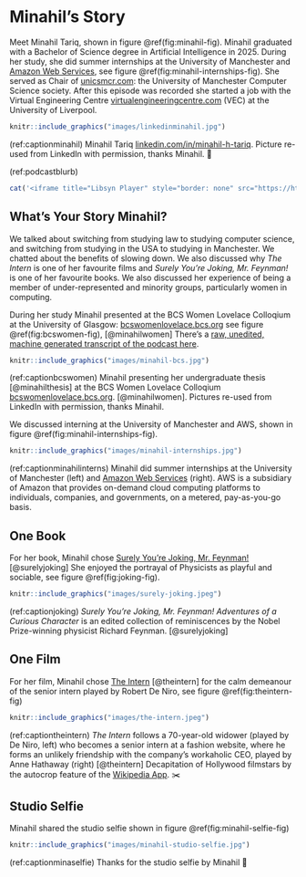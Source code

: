 # Minahil's Story {#minahil}

Meet Minahil Tariq, shown in figure \@ref(fig:minahil-fig). Minahil graduated with a Bachelor of Science degree in Artificial Intelligence in 2025. During her study, she did summer internships at the University of Manchester and [Amazon Web Services](https://en.wikipedia.org/wiki/Amazon_Web_Services), see figure \@ref(fig:minahil-internships-fig). She served as Chair of [unicsmcr.com](https://unicsmcr.com): the University of Manchester Computer Science society. After this episode was recorded she started a job with the Virtual Engineering Centre [virtualengineeringcentre.com](https://www.virtualengineeringcentre.com/) (VEC) at the University of Liverpool.

```r
knitr::include_graphics("images/linkedinminahil.jpg")
```
(ref:captionminahil) Minahil Tariq [linkedin.com/in/minahil-h-tariq](https://uk.linkedin.com/in/minahil-h-tariq). Picture re-used from LinkedIn with permission, thanks Minahil. 🙏

(ref:podcastblurb)


```r
cat('<iframe title="Libsyn Player" style="border: none" src="https://html5-player.libsyn.com/embed/episode/id/37399310/height/90/theme/custom/thumbnail/yes/direction/forward/render-playlist/no/custom-color/000000/" height="90" width="100%" scrolling="no"  allowfullscreen="" webkitallowfullscreen="true" mozallowfullscreen="true" allowfullscreen="true" msallowfullscreen="true" style="border: none;"></iframe>')
```

## What's Your Story Minahil? {#minahil-story}

We talked about switching from studying law to studying computer science, and switching from studying in the USA to studying in Manchester. We chatted about the benefits of slowing down. We also discussed why _The Intern_ is one of her favourite films and _Surely You're Joking, Mr. Feynman!_ is one of her favourite books. We also discussed her experience of being a member of under-represented and minority groups, particularly women in computing.

During her study Minahil presented at the BCS Women Lovelace Colloqium at the University of Glasgow: [bcswomenlovelace.bcs.org](https://bcswomenlovelace.bcs.org/) see figure \@ref(fig:bcswomen-fig), [@minahilwomen] There's a [raw, unedited, machine generated transcript of the podcast here](https://github.com/dullhunk/cdyf/blob/master/raw-transcript-minahil.md).

```r
knitr::include_graphics("images/minahil-bcs.jpg")
```
(ref:captionbcswomen) Minahil presenting her undergraduate thesis [@minahilthesis] at the BCS Women Lovelace Colloqium [bcswomenlovelace.bcs.org](https://bcswomenlovelace.bcs.org/). [@minahilwomen]. Pictures re-used from LinkedIn with permission, thanks Minahil.

We discussed interning at the University of Manchester and AWS, shown in figure \@ref(fig:minahil-internships-fig).

```r
knitr::include_graphics("images/minahil-internships.jpg")
```
(ref:captionminahilinterns) Minahil did summer internships at the University of Manchester (left) and [Amazon Web Services](https://en.wikipedia.org/wiki/Amazon_Web_Services) (right). AWS is a subsidiary of Amazon that provides on-demand cloud computing platforms to individuals, companies, and governments, on a metered, pay-as-you-go basis.



## One Book {#minahil-book}

For her book, Minahil chose [Surely You're Joking, Mr. Feynman!](https://en.wikipedia.org/wiki/Surely_You%27re_Joking,_Mr._Feynman!) [@surelyjoking] She enjoyed the portrayal of Physicists as playful and sociable, see figure \@ref(fig:joking-fig).

```r
knitr::include_graphics("images/surely-joking.jpeg")
```


(ref:captionjoking) _Surely You're Joking, Mr. Feynman! Adventures of a
Curious Character_ is an edited collection of reminiscences by the Nobel Prize-winning
physicist Richard Feynman. [@surelyjoking]



## One Film {#minahil-film}

For her film, Minahil chose [The Intern](https://en.wikipedia.org/wiki/The_Intern) [@theintern] for the calm demeanour of the senior intern played by Robert De Niro, see figure \@ref(fig:theintern-fig)

```r
knitr::include_graphics("images/the-intern.jpeg")
```

(ref:captiontheintern) _The Intern_ follows a 70-year-old widower (played by De Niro, left) who becomes a senior intern at a fashion website, where he forms an unlikely friendship with the company's workaholic CEO, played by Anne Hathaway (right) [@theintern] Decapitation of Hollywood filmstars by the autocrop feature of the [Wikipedia App](https://apps.apple.com/us/app/wikipedia/id324715238). ✂️


## Studio Selfie {#minahil-selfie}

Minahil shared the studio selfie shown in figure \@ref(fig:minahil-selfie-fig)

```r
knitr::include_graphics("images/minahil-studio-selfie.jpg")
```
(ref:captionminaselfie) Thanks for the studio selfie by Minahil 🤳

